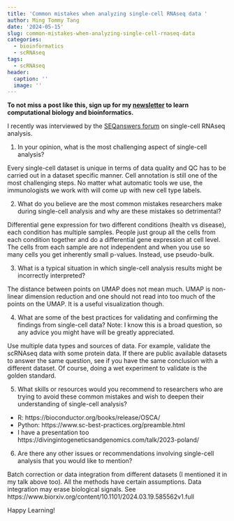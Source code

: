 ```yaml
---
title: 'Common mistakes when analyzing single-cell RNAseq data '
author: Ming Tommy Tang
date: '2024-05-15'
slug: common-mistakes-when-analyzing-single-cell-rnaseq-data
categories:
  - bioinformatics
  - scRNAseq
tags:
  - scRNAseq
header:
  caption: ''
  image: ''
---
```


**To not miss a post like this, sign up for my [newsletter](https://divingintogeneticsandgenomics.ck.page/profile) to learn computational
biology and bioinformatics.**

I recently was interviewed by the [SEQanswers forum](https://www.seqanswers.com/) on single-cell RNAseq analysis.

1. In your opinion, what is the most challenging aspect of single-cell analysis?

Every single-cell dataset is unique in terms of data quality and QC has to be carried out in a dataset specific manner. Cell annotation is still one of the most challenging steps. No matter what automatic tools we use, the immunologists we work with will come up with new cell type labels. 

2. What do you believe are the most common mistakes researchers make during single-cell analysis and why are these mistakes so detrimental? 

Differential gene expression for two different conditions (health vs disease), each condition has multiple samples. People just group all the cells from each condition together and do a differential gene expression at cell level.  The cells from each sample are not independent and when you use so many cells you get inherently small p-values. Instead, use pseudo-bulk. 


3. What is a typical situation in which single-cell analysis results might be incorrectly interpreted?

The distance between points on UMAP does not mean much. UMAP is non-linear dimension reduction and one should not read into too much of the points on the UMAP. It is a useful visualization though.

4. What are some of the best practices for validating and confirming the findings from single-cell data? Note: I know this is a broad question, so any advice you might have will be greatly appreciated.

Use multiple data types and sources of data. For example, validate the scRNAseq data with some protein data. If there are public available datasets to answer the same question, see if you have the same conclusion with a different dataset. Of course, doing a wet experiment to validate is the golden standard.

5. What skills or resources would you recommend to researchers who are trying to avoid these common mistakes and wish to deepen their understanding of single-cell analysis?

* R: https://bioconductor.org/books/release/OSCA/
* Python: https://www.sc-best-practices.org/preamble.html
* I have a presentation too https://divingintogeneticsandgenomics.com/talk/2023-poland/


6. Are there any other issues or recommendations involving single-cell analysis that you would like to mention? 

Batch correction or data integration from different datasets (I mentioned it in my talk above too). All the methods have certain assumptions. Data integration may erase biological signals. 
See https://www.biorxiv.org/content/10.1101/2024.03.19.585562v1.full

Happy Learning!
